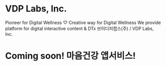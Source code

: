 # VDP Labs, Inc.
Pioneer for Digital Wellness ♡ Creative way for Digital Wellness
We provide platform for digital interactive content & DTx
브이디피랩스(주) / VDP Labs, Inc.
# Coming soon! 마음건강 앱서비스!
